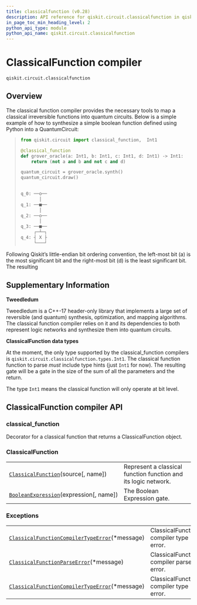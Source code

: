 ```yaml
---
title: classicalfunction (v0.28)
description: API reference for qiskit.circuit.classicalfunction in qiskit v0.28
in_page_toc_min_heading_level: 2
python_api_type: module
python_api_name: qiskit.circuit.classicalfunction
---
```


<span id="module-qiskit.circuit.classicalfunction" />

<span id="qiskit-circuit-classicalfunction" />

<span id="classicalfunction-compiler-qiskit-circuit-classicalfunction" />

# ClassicalFunction compiler

`qiskit.circuit.classicalfunction`

## Overview

The classical function compiler provides the necessary tools to map a classical irreversible functions into quantum circuits. Below is a simple example of how to synthesize a simple boolean function defined using Python into a QuantumCircuit:

> ```python
> from qiskit.circuit import classical_function,  Int1
>
> @classical_function
> def grover_oracle(a: Int1, b: Int1, c: Int1, d: Int1) -> Int1:
>     return (not a and b and not c and d)
>
> quantum_circuit = grover_oracle.synth()
> quantum_circuit.draw()
> ```
>
> ```python
>           
> q_0: ──o──
>        │  
> q_1: ──■──
>        │  
> q_2: ──o──
>        │  
> q_3: ──■──
>      ┌─┴─┐
> q_4: ┤ X ├
>      └───┘
> ```

Following Qiskit’s little-endian bit ordering convention, the left-most bit (a) is the most significant bit and the right-most bit (d) is the least significant bit. The resulting

## Supplementary Information

**Tweedledum**

Tweedledum is a C++-17 header-only library that implements a large set of reversible (and quantum) synthesis, optimization, and mapping algorithms. The classical function compiler relies on it and its dependencies to both represent logic networks and synthesize them into quantum circuits.

**ClassicalFunction data types**

At the moment, the only type supported by the classical\_function compilers is `qiskit.circuit.classicalfunction.types.Int1`. The classical function function to parse *must* include type hints (just `Int1` for now). The resulting gate will be a gate in the size of the sum of all the parameters and the return.

The type `Int1` means the classical function will only operate at bit level.

## ClassicalFunction compiler API

<span id="classical-function" />

### classical\_function

Decorator for a classical function that returns a ClassicalFunction object.

### ClassicalFunction

|                                                                                                                                                     |                                                                |
| --------------------------------------------------------------------------------------------------------------------------------------------------- | -------------------------------------------------------------- |
| [`ClassicalFunction`](qiskit.circuit.classicalfunction.ClassicalFunction "qiskit.circuit.classicalfunction.ClassicalFunction")(source\[, name])     | Represent a classical function function and its logic network. |
| [`BooleanExpression`](qiskit.circuit.classicalfunction.BooleanExpression "qiskit.circuit.classicalfunction.BooleanExpression")(expression\[, name]) | The Boolean Expression gate.                                   |

### Exceptions

|                                                                                                                                                                                              |                                         |
| -------------------------------------------------------------------------------------------------------------------------------------------------------------------------------------------- | --------------------------------------- |
| [`ClassicalFunctionCompilerTypeError`](qiskit.circuit.classicalfunction.ClassicalFunctionCompilerTypeError "qiskit.circuit.classicalfunction.ClassicalFunctionCompilerTypeError")(\*message) | ClassicalFunction compiler type error.  |
| [`ClassicalFunctionParseError`](qiskit.circuit.classicalfunction.ClassicalFunctionParseError "qiskit.circuit.classicalfunction.ClassicalFunctionParseError")(\*message)                      | ClassicalFunction compiler parse error. |
| [`ClassicalFunctionCompilerTypeError`](qiskit.circuit.classicalfunction.ClassicalFunctionCompilerTypeError "qiskit.circuit.classicalfunction.ClassicalFunctionCompilerTypeError")(\*message) | ClassicalFunction compiler type error.  |

